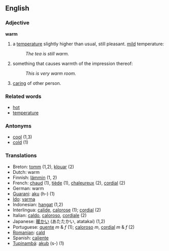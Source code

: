 ==English==
===Adjective===
'''warm'''

#a [[temperature]] slightly higher than usual, still pleasant. [[Mild|mild]] temperature:
#:''The tea is still warm.''
#something that causes warmth of the impression thereof:
#:''This is very warm room.''
#[[care|caring]] of other person.

===Related words===
*[[hot]]
*[[temperature]]

===Antonyms===
*[[cool]] (1,3)
*[[cold]] (1)

===Translations===
*Breton: [[tomm]] (1,2), [[klouar]] (2)
*Dutch: warm
*Finnish: [[lämmin]] (1, 2)
*French: [[chaud]] (1), [[tiède]] (1), [[chaleureux]] (2), [[cordial]] (2)
*German: warm
*[[Guarani]]: [[aku]] (h-) (1)
*[[Ido]]: [[varma]]
*Indonesian: [[hangat]] (1,2)
*Interlingua: [[calide]], [[calorose]] (1); [[cordial]] (2)
*Italian: [[caldo]], [[caloroso#Italian|caloroso]], [[cordiale]] (2)
*Japanese: [[暖かい]] (あたたかい, atatakai) (1,2)
*Portuguese: [[quente]] ''m'' & ''f'' (1); [[caloroso#Portuguese|caloroso]] ''m'', [[cordial]] ''m'' & ''f'' (2)
*[[Romanian]]: [[cald]]
*Spanish: [[caliente]]
*[[Tupinambá]]: [[akub]] (s-) (1)